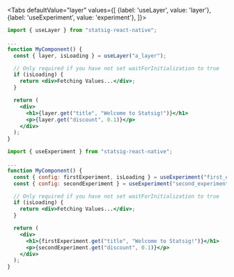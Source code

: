 
<Tabs
  defaultValue="layer"
  values={[
    {label: 'useLayer', value: 'layer'},
    {label: 'useExperiment', value: 'experiment'},
  ]}>

  <TabItem value="layer">

```jsx
import { useLayer } from "statsig-react-native";

...
function MyComponent() {
  const { layer, isLoading } = useLayer("a_layer");

  // Only required if you have not set waitForInitialization to true
  if (isLoading) {
    return <div>Fetching Values...</div>;
  }

  return (
    <div>
      <h1>{layer.get("title", "Welcome to Statsig!")}</h1>
      <p>{layer.get("discount", 0.1)}</p>
    </div>
  );
}
```

  </TabItem>
  <TabItem value="experiment">

```jsx
import { useExperiment } from "statsig-react-native";

...
function MyComponent() {
  const { config: firstExperiment, isLoading } = useExperiment("first_experiment");
  const { config: secondExperiment } = useExperiment("second_experiment");

  // Only required if you have not set waitForInitialization to true
  if (isLoading) {
    return <div>Fetching Values...</div>;
  }

  return (
    <div>
      <h1>{firstExperiment.get("title", "Welcome to Statsig!")}</h1>
      <p>{secondExperiment.get("discount", 0.1)}</p>
    </div>
  );
}
```

  </TabItem>
</Tabs>
